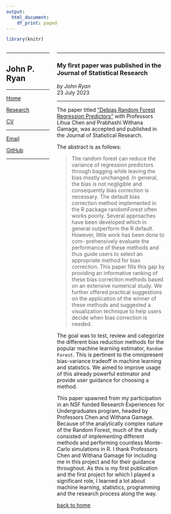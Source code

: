 ```yaml
---
output:
  html_document:
    df_print: paged
---
```


```r
library(knitr)
```

:::: {style="display: grid; grid-template-columns: 2fr 5fr 1fr; grid-column-gap: 20px"}

::: {}
---

## John P. Ryan

---

[Home](john-p-ryan.github.io)

[Research](https://john-p-ryan.github.io/research/)

[CV](https://john-p-ryan.github.io/Ryan_CV_jul23.pdf)

---

[Email](mailto:john.p.ryan@wisc.edu)

[GitHub](https://github.com/john-p-ryan)

---

:::

::: {}

---

### My first paper was published in the Journal of Statistical Research   
*by John Ryan*   
23 July 2023

---

The paper titled ["Debias Random Forest Regression Predictors"](https://www.researchgate.net/publication/372239538_Debias_random_forest_regression_predictors) with Professors Lihua Chen and Prabhashi Withana Gamage, was accepted and published in the Journal of Statistical Research. 

The abstract is as follows:  

> The random forest can reduce the variance of regression predictors through bagging while leaving the bias mostly unchanged. In general, the bias is not negligible and consequently bias correction is necessary. The default bias correction method implemented in the R package randomForest often works poorly. Several approaches have been developed which in general outperform the R default. However, little work has been done to com- prehensively evaluate the performance of these methods and thus guide users to select an appropriate method for bias correction. This paper fills this gap by providing an informative ranking of these bias correction methods based on an extensive numerical study. We further offered practical suggestions on the application of the winner of these methods and suggested a visualization technique to help users decide when bias correction is needed. 

The goal was to test, review and categorize the different bias reduction methods for the popular machine learning estimator, ``Random Forest``. 
This is pertinent to the omnipresent bias-variance tradeoff in machine learning and statistics. 
We aimed to improve usage of this already powerful estimator and provide user guidance for choosing a method.

This paper spawned from my participation in an NSF funded Research Experiences for Undergraduates program, headed by Professors Chen and Withana Gamage. 
Because of the analytically complex nature of the Random Forest, much of the study consisted of implementing different methods and performing countless Monte-Carlo simulations in R. 
I thank Professors Chen and Withana Gamage for including me in this project and for their guidance throughout. 
As this is my first publication and the first project for which I played a significant role, I learned a lot about machine learning, statistics, programming and the research process along the way. 

[back to home](https://john-p-ryan.github.io/)

:::

::::